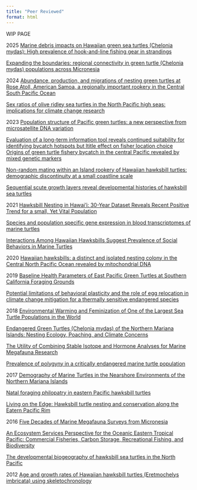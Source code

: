 ```yaml
---
title: "Peer Reviewed"
format: html
---
```


WIP PAGE

2025
[Marine debris impacts on Hawaiian green sea turtles (Chelonia mydas): High prevalence of hook-and-line fishing gear in strandings](https://www.sciencedirect.com/science/article/pii/S0025326X25003443)

[Expanding the boundaries: regional connectivity in green turtle (Chelonia mydas) populations across Micronesia](https://www.frontiersin.org/journals/marine-science/articles/10.3389/fmars.2025.1558792/full)

2024
[Abundance, production, and migrations of nesting green turtles at Rose Atoll, American Samoa, a regionally important rookery in the Central South Pacific Ocean](https://www.frontiersin.org/journals/marine-science/articles/10.3389/fmars.2024.1403240/full)

[Sex ratios of olive ridley sea turtles in the North Pacific high seas: implications for climate change research](https://www.int-res.com/abstracts/meps/v748/meps14703)

2023
[Population structure of Pacific green turtles: a new perspective from microsatellite DNA variation](https://www.frontiersin.org/journals/marine-science/articles/10.3389/fmars.2023.1116941/full)

[Evaluation of a long-term information tool reveals continued suitability for identifying bycatch hotspots but ltitle effect on fisher location choice](https://www.sciencedirect.com/science/article/pii/S0006320723000125?via%3Dihub)
[Origins of green turtle fishery bycatch in the central Pacific revealed by mixed genetic markers](https://www.frontiersin.org/journals/marine-science/articles/10.3389/fmars.2023.1112842/full)

[Non-random mating within an Island rookery of Hawaiian hawksbill turtles: demographic discontinuity at a small coastline scale](https://royalsocietypublishing.org/doi/10.1098/rsos.221547)

[Sequential scute growth layers reveal developmental histories of hawksbill sea turtles](https://link.springer.com/article/10.1007/s00227-023-04229-w)

2021
[Hawksbill Nesting in Hawai'i: 30-Year Dataset Reveals Recent Positive Trend for a small, Yet Vital Population](https://www.frontiersin.org/journals/marine-science/articles/10.3389/fmars.2021.770424/full)

[Species and population specific gene expression in blood transcriptomes of marine turtles](https://bmcgenomics.biomedcentral.com/articles/10.1186/s12864-021-07656-5)

[Interactions Among Hawaiian Hawksbills Suggest Prevalence of Social Behaviors in Marine Turtles](https://bioone.org/journals/chelonian-conservation-and-biology/volume-20/issue-2/CCB-1481.1/Interactions-Among-Hawaiian-Hawksbills-Suggest-Prevalence-of-Social-Behaviors-in/10.2744/CCB-1481.1.short)

2020
[Hawaiian hawksbills: a distinct and isolated nesting colony in the Central North Pacific Ocean revealed by mitochondrial DNA](https://link.springer.com/article/10.1007/s10592-020-01287-1)

2019
[Baseline Health Parameters of East Pacific Green Turtles at Southern California Foraging Grounds](https://bioone.org/journals/chelonian-conservation-and-biology/volume-18/issue-2/CCB-1347.1/Baseline-Health-Parameters-of-East-Pacific-Green-Turtles-at-Southern/10.2744/CCB-1347.1.short)

[Potential limitations of behavioral plasticity and the role of egg relocation in climate change mitigation for a thermally sensitive endangered species](https://onlinelibrary.wiley.com/doi/full/10.1002/ece3.4774)

2018
[Environmental Warming and Feminization of One of the Largest Sea Turtle Populations in the World](https://www.cell.com/current-biology/fulltext/S0960-9822%2817%2931539-7?inline-read-more=)

[Endangered Green Turtles (Chelonia mydas) of the Northern Mariana Islands: Nesting Ecology, Poaching, and Climate Concerns](https://www.frontiersin.org/journals/marine-science/articles/10.3389/fmars.2017.00428/full)

[The Utility of Combining Stable Isotope and Hormone Analyses for Marine Megafauna Research](https://www.frontiersin.org/journals/marine-science/articles/10.3389/fmars.2018.00338/full)

[Prevalence of polygyny in a critically endangered marine turtle population](https://www.sciencedirect.com/science/article/abs/pii/S0022098117304501#:~:text=Using%20six%20highly%20polymorphic%20microsatellite,a%20common%20mating%20structure%20for)

2017
[Demography of Marine Turtles in the Nearshore Environments of the Northern Mariana Islands](https://bioone.org/journals/pacific-science/volume-71/issue-3/71.3.3/Demography-of-Marine-Turtles-in-the-Nearshore-Environments-of-the/10.2984/71.3.3.full)

[Natal foraging philopatry in eastern Pacific hawksbill turtles](https://royalsocietypublishing.org/doi/10.1098/rsos.170153)

[Living on the Edge: Hawksbill turtle nesting and conservation along the Eatern Pacific Rim](https://www.researchgate.net/publication/318381176_Living_on_the_Edge_Hawksbill_turtle_nesting_and_conservation_along_the_Eastern_Pacific_Rim)

2016
[Five Decades of Marine Megafauna Surveys from Micronesia](https://www.frontiersin.org/journals/marine-science/articles/10.3389/fmars.2015.00116/full)

[An Ecosystem Services Perspective for the Oceanic Eastern Tropical Pacific: Commercial Fisheries, Carbon Storage, Recreational Fishing, and Biodiversity](https://www.frontiersin.org/journals/marine-science/articles/10.3389/fmars.2016.00050/full)

[The developmental biogeography of hawksbill sea turtles in the North Pacific](https://onlinelibrary.wiley.com/doi/full/10.1002/ece3.2034)

2012
[Age and growth rates of Hawaiian hawksbill turtles (Eretmochelys imbricata) using skeletochronology](https://link.springer.com/article/10.1007/s00227-012-2058-7)


